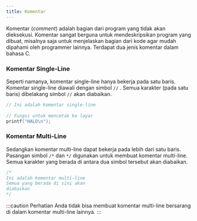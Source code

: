 ```yaml
---
title: Komentar
---
```


Komentar (_comment_) adalah bagian dari program yang tidak akan dieksekusi. Komentar sangat berguna untuk mendeskripsikan program yang dibuat, misalnya saja untuk menjelaskan bagian dari kode agar mudah dipahami oleh programmer lainnya. Terdapat dua jenis komentar dalam bahasa C.

### Komentar Single-Line

Seperti namanya, komentar single-line hanya bekerja pada satu baris. Komentar single-line diawali dengan simbol `//` . Semua karakter (pada satu baris) dibelakang simbol `//` akan diabaikan.

```c
// Ini adalah komentar single-line  
  
// Fungsi untuk mencetak ke layar  
printf("HALO\n");  

```

### Komentar Multi-Line

Sedangkan komentar multi-line dapat bekerja pada lebih dari satu baris. Pasangan simbol `/*` dan `*/` digunakan untuk membuat komentar multi-line. Semua karakter yang berada di antara dua simbol tersebut akan diabaikan.

```c
/* 
Ini adalah komentar multi-line 
Semua yang berada di sini akan 
diabaikan 
*/  
```

:::caution Perhatian
Anda tidak bisa membuat komentar multi-line bersarang di dalam komentar multi-line lainnya.
:::